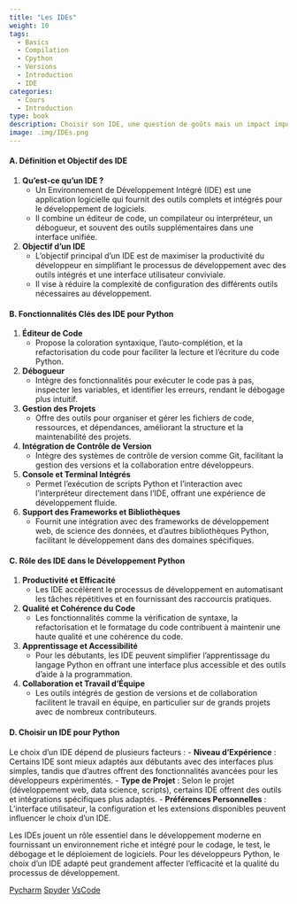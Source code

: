 ```yaml
---
title: "Les IDEs"
weight: 10
tags:
  - Basics
  - Compilation
  - Cpython
  - Versions
  - Introduction
  - IDE
categories:
  - Cours
  - Introduction
type: book
description: Choisir son IDE, une question de goûts mais un impact important sur la productivité.
image: .img/IDEs.png
---
```


#### A. Définition et Objectif des IDE

1. **Qu'est-ce qu'un IDE ?**
   - Un Environnement de Développement Intégré (IDE) est une application logicielle qui fournit des outils complets et intégrés pour le développement de logiciels.
   - Il combine un éditeur de code, un compilateur ou interpréteur, un débogueur, et souvent des outils supplémentaires dans une interface unifiée.

2. **Objectif d'un IDE**
   - L'objectif principal d'un IDE est de maximiser la productivité du développeur en simplifiant le processus de développement avec des outils intégrés et une interface utilisateur conviviale.
   - Il vise à réduire la complexité de configuration des différents outils nécessaires au développement.

#### B. Fonctionnalités Clés des IDE pour Python

1. **Éditeur de Code**
   - Propose la coloration syntaxique, l'auto-complétion, et la refactorisation du code pour faciliter la lecture et l'écriture du code Python.

2. **Débogueur**
   - Intègre des fonctionnalités pour exécuter le code pas à pas, inspecter les variables, et identifier les erreurs, rendant le débogage plus intuitif.

3. **Gestion des Projets**
   - Offre des outils pour organiser et gérer les fichiers de code, ressources, et dépendances, améliorant la structure et la maintenabilité des projets.

4. **Intégration de Contrôle de Version**
   - Intègre des systèmes de contrôle de version comme Git, facilitant la gestion des versions et la collaboration entre développeurs.

5. **Console et Terminal Intégrés**
   - Permet l'exécution de scripts Python et l'interaction avec l'interpréteur directement dans l'IDE, offrant une expérience de développement fluide.

6. **Support des Frameworks et Bibliothèques**
   - Fournit une intégration avec des frameworks de développement web, de science des données, et d'autres bibliothèques Python, facilitant le développement dans des domaines spécifiques.

#### C. Rôle des IDE dans le Développement Python

1. **Productivité et Efficacité**
   - Les IDE accélèrent le processus de développement en automatisant les tâches répétitives et en fournissant des raccourcis pratiques.

2. **Qualité et Cohérence du Code**
   - Les fonctionnalités comme la vérification de syntaxe, la refactorisation et le formatage du code contribuent à maintenir une haute qualité et une cohérence du code.

3. **Apprentissage et Accessibilité**
   - Pour les débutants, les IDE peuvent simplifier l'apprentissage du langage Python en offrant une interface plus accessible et des outils d'aide à la programmation.

4. **Collaboration et Travail d'Équipe**
   - Les outils intégrés de gestion de versions et de collaboration facilitent le travail en équipe, en particulier sur de grands projets avec de nombreux contributeurs.

#### D. Choisir un IDE pour Python

Le choix d'un IDE dépend de plusieurs facteurs :
- **Niveau d'Expérience** : Certains IDE sont mieux adaptés aux débutants avec des interfaces plus simples, tandis que d'autres offrent des fonctionnalités avancées pour les développeurs expérimentés.
- **Type de Projet** : Selon le projet (développement web, data science, scripts), certains IDE offrent des outils et intégrations spécifiques plus adaptés.
- **Préférences Personnelles** : L'interface utilisateur, la configuration et les extensions disponibles peuvent influencer le choix d'un IDE.

Les IDEs jouent un rôle essentiel dans le développement moderne en fournissant un environnement riche et intégré pour le codage, le test, le débogage et le déploiement de logiciels. Pour les développeurs Python, le choix d'un IDE adapté peut grandement affecter l'efficacité et la qualité du processus de développement.

[Pycharm](IDEs/Pycharm.qmd)
[Spyder](IDEs/Spyder.qmd)
[VsCode](IDEs/VsCode.qmd)